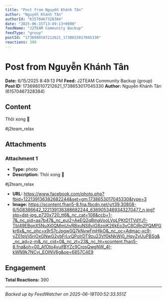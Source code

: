 ```yaml
---
title: "Post from Nguyễn Khánh Tân"
author: "Nguyễn Khánh Tân"
authorId: "61570467328384"
date: "2025-06-15T13:49:13+0000"
feedName: "J2TEAM Community Backup"
feedType: "group"
postId: "1736980107212621_1738653017045330"
reactions: 390
---
```


# Post from Nguyễn Khánh Tân

**Date:** 6/15/2025 8:49:13 PM
**Feed:** J2TEAM Community Backup (group)
**Post ID:** 1736980107212621_1738653017045330
**Author:** Nguyễn Khánh Tân (61570467328384)

## Content

Thôi xong 🗿

#j2team_relax

## Attachments

### Attachment 1
- **Type:** photo
- **Description:** Thôi xong 🗿

#j2team_relax
- **URL:** https://www.facebook.com/photo.php?fbid=122139136382682244&set=gm.1738653017045330&type=3
- **Image:** https://scontent.fhan5-8.fna.fbcdn.net/v/t39.30808-6/508386642_122139136388682244_6369053469343270477_n.jpg?stp=dst-jpg_p720x720_tt6&_nc_cat=108&ccb=1-7&_nc_sid=aa7b47&_nc_eui2=AeEQ2qBmaVooLVpLPKtD1TVdYJ1-Tbl49EBgnX5NuXj0QMmUivRBxuNS8yiG8zpiK26kEo3vC8CiRn2PQMPGkr6x&_nc_ohc=x9r57cJpgw0Q7kNvwFmHlkO&_nc_oc=Admac-xc9-vZ01pVii5rjOxGNwG2vbFrLvQPoIrDT9zu23Vf0kNkWj0_HqvZyUuPBSg&_nc_ad=z-m&_nc_cid=0&_nc_zt=23&_nc_ht=scontent.fhan5-8.fna&oh=00_AfOto4yuifBYZc9CrosQwgNW_4I-kWN9k7NCvj_EOINV6g&oe=6857C4E9

## Engagement

**Total Reactions:** 390

---
*Backed up by FeedWatcher on 2025-06-18T00:52:33.551Z*
